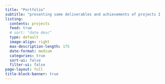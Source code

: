 ```yaml
---
title: "Portfolio"
subtitle: "presenting some deliverables and achievements of projects I've worked on in the past"
listing:
  contents: projects
  feed: true
  # sort: "date desc"
  type: default
  image-align: right
  max-description-length: 175
  date-format: medium
  categories: true
  sort-ui: false
  filter-ui: false
page-layout: full
title-block-banner: true
---
```

 
 
